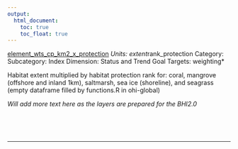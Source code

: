 ```yaml
---
output:
  html_document:
    toc: true
    toc_float: true
---
```


[element_wts_cp_km2_x_protection](https://github.com/OHI-Science/bhi/blob/master/baltic/layers/element_wts_cp_km2_x_protection_gl2018.csv)
*Units: extent*rank_protection*
*Category:*
*Subcategory:*
*Index Dimension: Status and Trend*
*Goal Targets: weighting*

Habitat extent multiplied by habitat protection rank for: coral, mangrove (offshore and inland 1km), saltmarsh, sea ice (shoreline), and seagrass (empty dataframe filled by functions.R in ohi-global)

*Will add more text here as the layers are prepared for the BHI2.0*

<br>



<br>

--- 
